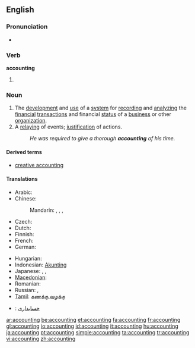 ==English==

===Pronunciation===
* {{IPA|/əˈkaʊntɪŋ/}}

===Verb===
'''accounting'''

# {{present participle of|account}}

===Noun===
{{wikipedia}}
{{en-noun|-}}

# The [[development]] and [[use]] of a [[system]] for [[record]]ing and [[analyze|analyzing]] the [[financial]] [[transaction]]s and financial [[status]] of a [[business]] or other [[organization]].
# A [[relay]]ing of events; [[justification]] of actions.
#: ''He was required to give a thorough '''accounting''' of his time.''

====Derived terms====
{{rel-top3|Terms derived from the noun "accounting"}}
* [[creative accounting]]
{{rel-mid3}}
{{rel-mid3}}
{{rel-bottom}}

====Translations====
{{trans-top|development and maintenance of system for recording and analyzing financial transactions}}
* Arabic: {{t|ar|محاسبة|f|tr=muHaasiba}}
* Chinese:
*: Mandarin: {{t-|cmn|會計|sc=Hani}}, {{t-|cmn|会计|tr=kuàijì|sc=Hani}}, {{t|cmn|會計學|sc=Hani}}, {{t|cmn|会计学|tr=kuàijìxué|sc=Hani}}
* Czech: {{t-|cs|účetnictví|n}}
* Dutch: {{t+|nl|boekhouding|f}}
* Finnish: {{t-|fi|kirjanpito}}
* French: {{t+|fr|comptabilité|f}}
* German: {{t-|de|Buchhaltung|f}}
{{trans-mid}}
* Hungarian: {{t+|hu|könyvelés}}
* Indonesian: [[Akunting]]
* Japanese: {{t|ja|会計|tr=かいけい, kaikei}},  {{t|ja|経理|tr=けいり, keiri}},  {{t|ja|会計学|tr=かいけいがく, kaikeigaku}}
* [[Macedonian]]: {{t|mk|сметководство|n|tr=smetkovódstvo}}
* Romanian: {{t|ro|contabilitate|f}}
* Russian: {{t|ru|бухгалтерия|f|tr=buxgaltérija, buhaltérija}}, {{t|ru|счетоводство|tr=sčetovódstvo}} {{qualifier|slightly obsolete}} 
* [[Tamil]]: [[கணக்கு வழக்கு]]
{{trans-bottom}}

{{checktrans-top}}
* {{ttbc|Persian}}: [[حسابداری]]
{{checktrans-mid}}
{{checktrans-bottom}}

[[ar:accounting]]
[[be:accounting]]
[[et:accounting]]
[[fa:accounting]]
[[fr:accounting]]
[[gl:accounting]]
[[io:accounting]]
[[id:accounting]]
[[it:accounting]]
[[hu:accounting]]
[[ja:accounting]]
[[pt:accounting]]
[[simple:accounting]]
[[ta:accounting]]
[[tr:accounting]]
[[vi:accounting]]
[[zh:accounting]]